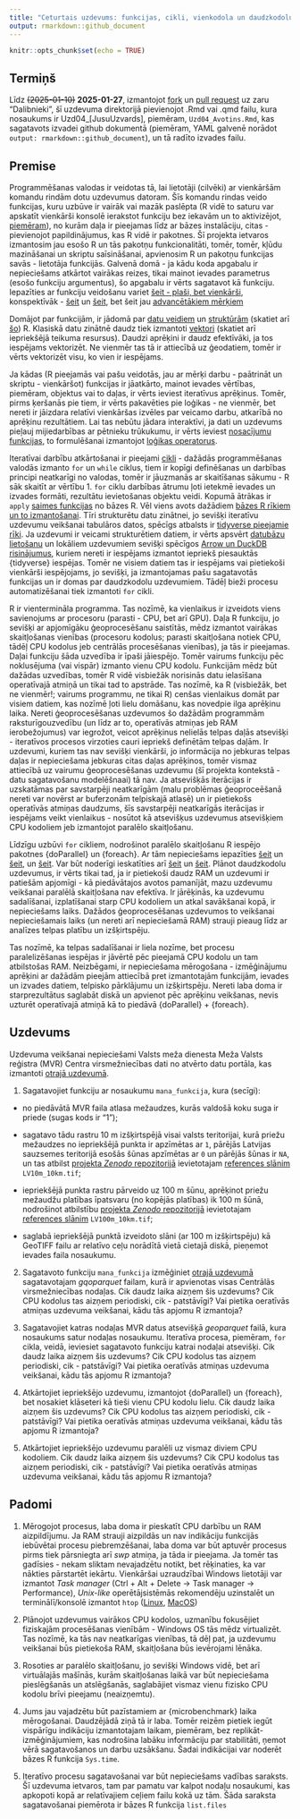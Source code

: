 ```yaml
---
title: "Ceturtais uzdevums: funkcijas, cikli, vienkodola un daudzkodolu skaitļošana"
output: rmarkdown::github_document
---
```


```r
knitr::opts_chunk$set(echo = TRUE)
```


## Termiņš

Līdz ~~(2025-01-10)~~ **2025-01-27**, izmantojot 
[fork](https://docs.github.com/en/pull-requests/collaborating-with-pull-requests/working-with-forks/fork-a-repo) 
un [pull request](https://docs.github.com/en/pull-requests/collaborating-with-pull-requests/proposing-changes-to-your-work-with-pull-requests/creating-a-pull-request-from-a-fork) uz zaru "Dalibnieki", 
šī uzdevuma direktorijā pievienojot .Rmd vai .qmd failu, kura nosaukums ir 
Uzd04_[JusuUzvards], piemēram, `Uzd04_Avotins.Rmd`, kas sagatavots izvadei github 
dokumentā (piemēram, YAML galvenē norādot `output: rmarkdown::github_document`), 
un tā radīto izvades failu.

## Premise

Programmēšanas valodas ir veidotas tā, lai lietotāji (cilvēki) ar vienkāršām komandu 
rindām dotu uzdevumus datoram. Šīs komandu rindas veido funkcijas, kuru uzbūve ir 
vairāk vai mazāk paslēpta (R vidē to saturu var apskatīt vienkārši konsolē ierakstot 
funkciju bez iekavām un to aktivizējot, 
[piemēram](https://intro2r.com/looking-behind-the-curtain.html)), no kurām daļa ir 
pieejamas līdz ar bāzes instalāciju, citas - pievienojot papildinājumus, kas R vidē 
ir pakotnes. Šī projekta ietvaros izmantosim jau esošo R un tās pakotņu funkcionalitāti, 
tomēr, tomēr, kļūdu mazināšanai un skriptu saīsināšanai, apvienosim R un pakotņu 
funkcijas savās - lietotāja funkcijās. Galvenā domā - ja kādu koda apgabalu ir 
nepieciešams atkārtot vairākas reizes, tikai mainot ievades parametrus (esošo 
funkciju argumentus), šo apgabalu ir vērts sagatavot kā funkciju. Iepazīties ar 
funkciju veidošanu variet [šeit - plaši, bet vienkārši](https://intro2r.com/functions-in-r.html), 
konspektīvāk - [šeit](https://r4ds.hadley.nz/functions) un 
[šeit](https://r4ds.had.co.nz/functions.html), bet šeit jau 
[advancētākiem mērķiem](http://adv-r.had.co.nz/Functions.html)

Domājot par funkcijām, ir jādomā par 
[datu veidiem](https://intro2r.com/data-types.html) un 
[struktūrām](https://intro2r.com/data-structures.html) 
(skatiet arī [šo](http://adv-r.had.co.nz/Data-structures.html)) R. Klasiskā datu 
zinātnē daudz tiek izmantoti [vektori](https://r4ds.had.co.nz/vectors.html) (skatiet 
arī iepriekšējā teikuma resursus). Daudzi aprēķini ir daudz efektīvāki, ja tos 
iespējams vektorizēt. Ne vienmēr tas tā ir attiecībā uz ģeodatiem, tomēr ir vērts 
vektorizēt visu, ko vien ir iespējams.

Ja kādas (R pieejamās vai pašu veidotās, jau ar mērķi darbu - paātrināt un 
skriptu - vienkāršot) funkcijas ir jāatkārto, mainot ievades vērtības, piemēram, 
objektus vai to daļas, ir vērts ieviest iteratīvus aprēķinus. Tomēr, pirms ķeršanās 
pie tiem, ir vērts pakavēties pie loģikas - ne vienmēr, bet nereti ir jāizdara 
relatīvi vienkāršas izvēles par veicamo darbu, atkarībā no aprēķinu rezultātiem. 
Lai tas nebūtu jādara interaktīvi, ja dati un uzdevums pieļauj mijiedarbības ar 
pētnieku trūkukumu, ir vērts ieviest 
[nosacījumu funkcijas](https://intro2r.com/conditional-statements.html), to 
formulēšanai izmantojot [loģikas operatorus](https://intro2r.com/combining-logical-operators.html).

Iteratīvai darbību atkārtošanai ir pieejami [cikli](https://intro2r.com/loops.html) - 
dažādās programmēšanas valodās izmanto `for` un `while` ciklus, tiem ir kopīgi 
definēšanas un darbības principi neatkarīgi no valodas, tomēr ir jāuzmanās ar 
skaitīšanas sākumu - R sāk skaitīt ar vērtību 1. `for` ciklu darbības ātrumu 
ļoti ietekmē ievades un izvades formāti, rezultātu ievietošanas objektu veidi. 
Kopumā ātrākas ir `apply` 
[saimes funkcijas](https://intro2r.com/loops.html#if-not-loops-then-what) no bāzes R. 
Vēl viens avots dažādiem [bāzes R rīkiem un to izmantošanai](https://r4ds.hadley.nz/base-r).
Tīri strukturētu datu zinātnei, jo sevišķi iteratīvu uzdevumu veikšanai tabulāros datos, 
spēcīgs atbalsts ir [tidyverse pieejamie rīki](https://r4ds.hadley.nz/iteration). 
Ja uzdevumi ir veicami strukturētiem datiem, ir vērts apsvērt 
[datubāzu lietošanu](https://r4ds.hadley.nz/databases) un lokāliem uzdevumiem 
sevišķi spēcīgos [Arrow un DuckDB risinājumus](https://r4ds.hadley.nz/arrow), kuriem 
nereti ir iespējams izmantot iepriekš piesauktās {tidyverse} iespējas. Tomēr ne visiem 
datiem tas ir iespējams vai pietiekoši vienkārši iespējojams, jo sevišķi, ja izmantojamas 
pašu sagatavotās funkcijas un ir domas par daudzkodolu uzdevumiem. Tādēļ bieži 
procesu automatizēšanai tiek izmantoti `for` cikli.

R ir vientermināla programma. Tas nozīmē, ka vienlaikus ir izveidots viens 
savienojums ar procesoru (parasti - CPU, bet arī GPU). Daļa R funkciju, jo sevišķi 
ar apjomīgāku ģeoprocesēšanu saistītās, mēdz izmantot vairākas skaitļošanas vienības 
(procesoru kodolus; parasti skaitļošana notiek CPU, tādēļ CPU kodolus jeb centrālās 
procesēšanas vienības), ja tās ir pieejamas. Daļai funkciju šāda uzvedība ir īpaši 
jāiespējo. Tomēr vairums funkciju pēc noklusējuma (vai vispār) izmanto vienu CPU kodolu. 
Funkcijām mēdz būt dažādas uzvedības, tomēr R vidē visbiežāk norisinās datu ielasīšana 
operatīvajā atmiņā un tikai tad to apstrāde. Tas nozīmē, ka R (visbiežāk, bet ne vienmēr!; 
vairums programmu, ne tikai R) cenšas vienlaikus domāt par visiem datiem, kas nozīmē 
ļoti lielu domāšanu, kas novedpie ilga aprēķinu laika. Nereti ģeoprocesēšanas 
uzdevumos šo dažādām programmām raksturīgouzvedību (un līdz ar to, operatīvās 
atmiņas jeb RAM ierobežojumus) var iegrožot, veicot aprēķinus nelielās telpas 
daļās atsevišķi - iteratīvos procesos virzoties cauri iepriekš definētām telpas 
daļām. Ir uzdevumi, kuriem tas nav sevišķi vienkārši, jo informācija no jebkuras 
telpas daļas ir nepieciešama jebkuras citas daļas aprēķinos, tomēr vismaz 
attiecībā uz vairumu ģeoprocesēšanas uzdevumu (šī projekta kontekstā - 
datu sagatavošanu modelēšnaai) tā nav. Ja atsevišķās iterācijas ir uzskatāmas par 
savstarpēji neatkarīgām (malu problēmas ģeoproceēšanā nereti var novērst ar buferzonām 
telpiskajā atlasē) un ir pietiekošs operatīvās atmiņas daudzums, šīs savstarpēji 
neatkarīgās iterācijas ir iespējams veikt vienlaikus - nosūtot kā atsevišķus uzdevumus 
atsevišķiem CPU kodoliem jeb izmantojot paralēlo skaitļošanu.

Līdzīgu uzbūvi `for` cikliem, nodrošinot paralēlo skaitļošanu R iespējo pakotnes 
{doParallel} un {foreach}. Ar tām nepieciešams iepazīties 
[šeit](https://cran.r-project.org/web/packages/doParallel/vignettes/gettingstartedParallel.pdf) 
un [šeit](https://cran.r-project.org/web/packages/foreach/vignettes/foreach.html), 
un [šeit](https://unc-libraries-data.github.io/R-Open-Labs/Extras/Parallel/foreach.html). 
Var būt noderīgi ieskatīties arī 
[šeit](https://privefl.github.io/blog/a-guide-to-parallelism-in-r/) un 
[šeit](http://pablobarbera.com/ECPR-SC105/code/02-parallel-computing.html). Plānot 
daudzkodolu uzdevumus, ir vērts tikai tad, ja ir pietiekoši daudz RAM un uzdevumi 
ir patiešām apjomīgi - kā piedāvātajos avotos pamanījāt, mazu uzdevumu veikšanai 
paralēlā skaitļošana nav efektīva. Ir jārēķinās, ka uzdevumu sadalīšanai, izplatīšanai 
starp CPU kodoliem un atkal savākšanai kopā, ir nepieciešams laiks. Dažādos ģeoprocesēšanas 
uzdevumos to veikšanai nepieciešamais laiks (un nereti arī nepieciešamā RAM) 
strauji pieaug līdz ar analīzes telpas platību un izšķirtspēju. 

Tas nozīmē, ka telpas sadalīšanai ir liela nozīme, bet procesu paralelizēšanas 
iespējas ir jāvērtē pēc pieejamā CPU kodolu un tam atbilstošas RAM. Neizbēgami, ir 
nepieciešama mērogošana - izmēģinājumu aprēķini ar dažādām pieejām attiecībā 
pret izmantotajām funkcijām, ievades un izvades datiem, telpisko pārklājumu un 
izšķirtspēju. Nereti laba doma ir starprezultātus saglabāt diskā un apvienot pēc 
aprēķinu veikšanas, nevis uzturēt operatīvajā atmiņā kā to piedāvā {doParallel} + 
{foreach}.


## Uzdevums

Uzdevuma veikšanai nepieciešami Valsts meža dienesta Meža Valsts reģistra (MVR)
Centra virsmežniecības dati no atvērto datu portāla, kas izmantoti 
[otrajā uzdevumā](./Uzd02/Uzdevums02.md).

1. Sagatavojiet funkciju ar nosaukumu `mana_funkcija`, kura (secīgi):

  - no piedāvātā MVR faila atlasa mežaudzes, kurās valdošā koku suga ir priede 
  (sugas kods ir "1");
  
  - sagatavo tādu rastru 10 m izšķirtspējā visai valsts teritorijai, kurā priežu 
  mežaudzes no iepriekšējā punkta ir apzīmētas ar `1`, pārējās Latvijas sauzsemes 
  teritorijā esošās šūnas apzīmētas ar `0` un pārējās šūnas ir `NA`, un tas atbilst
  [projekta *Zenodo* repozitorijā](https://zenodo.org/communities/hiqbiodiv/records?q=&l=list&p=1&s=10&sort=newest) 
  ievietotajam [references slānim](https://zenodo.org/records/14497070) `LV10m_10km.tif`;
  
  - iepriekšējā punkta rastru pārveido uz 100 m šūnu, aprēķinot priežu mežaudžu 
  platības īpatsvaru (no kopējās platības) ik 100 m šūnā, nodrošinot atbilstību 
  [projekta *Zenodo* repozitorijā](https://zenodo.org/communities/hiqbiodiv/records?q=&l=list&p=1&s=10&sort=newest) 
  ievietotajam [references slānim](https://zenodo.org/records/14497070) `LV100m_10km.tif`;
  
  - saglabā iepriekšējā punktā izveidoto slāni (ar 100 m izšķirtspēju) kā GeoTIFF 
  failu ar relatīvo ceļu norādītā vietā cietajā diskā, pieņemot ievades faila nosaukumu.
  
2. Sagatavoto funkciju `mana_funkcija` izmēģiniet [otrajā uzdevumā](./Uzd02/Uzdevums02.md) 
sagatavotajam *gqoparquet* failam, kurā ir apvienotas visas Centrālās virsmežniecības 
nodaļas. Cik daudz laika aizņem šis uzdevums? Cik CPU kodolus tas aizņem periodiski, 
cik - patstāvīgi? Vai pietika oeratīvās atmiņas uzdevuma veikšanai, kādu tās apjomu 
R izmantoja?

3. Sagatavojiet katras nodaļas MVR datus atsevišķā *geoparquet* failā, kura nosaukums 
satur nodaļas nosaukumu. Iteratīva procesa, piemēram, `for` cikla, veidā, ieviesiet 
sagatavoto funkciju katrai nodaļai atsevišķi. Cik daudz laika aizņem šis uzdevums? 
Cik CPU kodolus tas aizņem periodiski, cik - patstāvīgi? Vai pietika oeratīvās 
atmiņas uzdevuma veikšanai, kādu tās apjomu R izmantoja?

4. Atkārtojiet iepriekšējo uzdevumu, izmantojot {doParallel} un {foreach}, bet 
nosakiet klāseteri kā tieši vienu CPU kodolu lielu. Cik daudz laika aizņem šis uzdevums? 
Cik CPU kodolus tas aizņem periodiski, cik - patstāvīgi? Vai pietika oeratīvās 
atmiņas uzdevuma veikšanai, kādu tās apjomu R izmantoja?

5. Atkārtojiet iepriekšējo uzdevumu paralēli uz vismaz diviem CPU kodoliem. 
Cik daudz laika aizņem šis uzdevums? Cik CPU kodolus tas aizņem periodiski, 
cik - patstāvīgi? Vai pietika oeratīvās atmiņas uzdevuma veikšanai, kādu tās 
apjomu R izmantoja?


## Padomi

1. Mērogojot procesus, laba doma ir pieskatīt CPU darbību un RAM aizpildījumu. Ja 
RAM strauji aizpildās un nav indikāciju funkcijās iebūvētai procesu piebremzēšanai, 
laba doma var būt aptuvēr procesus pirms tiek pārsniegta arī *swp* atmiņa, ja tāda 
ir pieejama. Ja tomēr tas gadīsies - nekam sliktam nevajadzētu notikt, bet 
rēķinaties, ka var nākties pārstartēt iekārtu. Vienkāršai uzraudzībai Windows 
lietotāji var izmantot *Task manager* (Ctrl + Alt + Delete -> Task manager -> 
Performance), *Unix-like* operētājsistēmās rekomendēju uzinstalēt un terminālī/konsolē 
izmantot `htop` ([Linux](https://itsfoss.com/use-htop/), [MacOS](https://www.cyberciti.biz/faq/install-htop-on-macos-unix-desktop-running-macbook-pro/))

2. Plānojot uzdevumus vairākos CPU kodolos, uzmanību fokusējiet fiziskajām procesēšanas 
vienībām - Windows OS tās mēdz virtualizēt. Tas nozīmē, ka tās nav neatkarīgas vienības, 
tā dēļ pat, ja uzdevumu veikšanai būs pietiekoša RAM, skaitļošana būs ievērojami lēnāka.

3. Rosoties ar paralēlo skaitļošanu, jo sevišķi Windows vidē, bet arī virtuālajās 
mašīnās, kurām skaitļošanas laikā var būt nepieciešama pieslēgšanās un atslēgšanās, 
saglabājiet vismaz vienu fizisko CPU kodolu brīvi pieejamu (neaizņemtu).

4. Jums jau vajadzētu būt pazīstamiem ar {microbenchmark} laika mērogošanai. Daudzējādā 
ziņā tā ir laba. Tomēr reizēm pietiek iegūt vispārīgu indikāciju izmantotajam laikam, 
piemēram, bez replikāt-izmēģinājumiem, kas nodrošina labāku informāciju par stabilitāti, 
ņemot vērā sagatavošanos un darbu uzsākšanu. Šadai indikācijai var noderēt bāzes R 
funkcija `Sys.time`.

5. Iteratīvo procesu sagatavošanai var būt nepieciešams vadības saraksts. Šī uzdevuma 
ietvaros, tam par pamatu var kalpot nodaļu nosaukumi, kas apkopoti kopā ar relatīvajiem 
ceļiem failu kokā uz tām. Šāda saraksta sagatavošanai piemērota ir bāzes R funkcija 
`list.files`